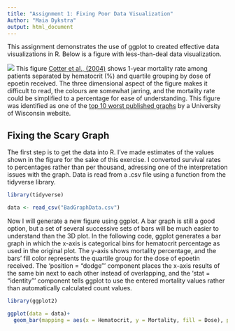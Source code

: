 ```yaml
---
title: "Assignment 1: Fixing Poor Data Visualization"
Author: "Maia Dykstra"
output: html_document
---
```


This assignment demonstrates the use of ggplot to created effective data visualizations in R. Below is a figure with less-than-deal data visualization.

![](Bad graph 1.png)
This figure [Cotter et al., (2004)](http://www.ncbi.nlm.nih.gov/pubmed/15528060?dopt=Abstract) shows 1-year mortality rate among patients separated by hematocrit (%) and quartile grouping by dose of epoetin received. The three dimensional aspect of the figure makes it difficult to read, the colours are somewhat jarring, and the mortality rate could be simplified to a percentage for ease of understanding. This figure was identified as one of the [top 10 worst published graphs](https://www.biostat.wisc.edu/~kbroman/topten_worstgraphs/) by a University of Wisconsin website. 

## Fixing the Scary Graph ##

The first step is to get the data into R. I've made estimates of the values shown in the figure for the sake of this exercise. I converted survival rates to percentages rather than per thousand, adressing one of the interpretation issues with the graph. Data is read from a .csv file using a function from the tidyverse library. 

```r
library(tidyverse)

data <- read_csv("BadGraphData.csv")

```

Now I will generate a new figure using ggplot. A bar graph is still a good option, but a set of several successive sets of bars will be much easier to understand than the 3D plot. In the following code, ggplot generates a bar graph in which the x-axis is categorical bins for hematocrit percentage as used in the original plot. The y-axis shows mortality percentage, and the bars' fill color represents the quartile group for the dose of epoetin received. The 'position = "dodge" ' component places the x-axis results of the same bin next to each other instead of overlapping, and the 'stat = "identity"' component tells ggplot to use the entered mortality values rather than automatically calculated count values. 

```r
library(ggplot2)

ggplot(data = data)+
  geom_bar(mapping = aes(x = Hematocrit, y = Mortality, fill = Dose), position = "dodge", stat = "identity")

```